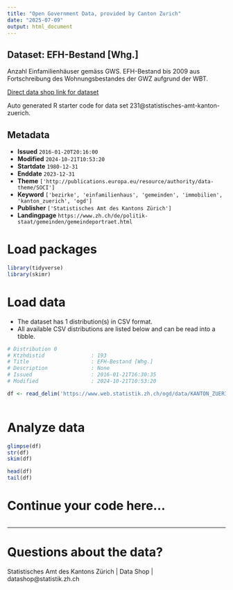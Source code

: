 ```yaml
---
title: "Open Government Data, provided by Canton Zurich"
date: "2025-07-09"
output: html_document
---
```


## Dataset: EFH-Bestand [Whg.]

Anzahl Einfamilienhäuser gemäss GWS. EFH-Bestand bis 2009 aus Fortschreibung des Wohnungsbestandes der GWZ aufgrund der WBT.

[Direct data shop link for dataset](https://www.zh.ch/de/politik-staat/statistik-daten/datenkatalog.html#/datasets/231@statistisches-amt-kanton-zuerich)

Auto generated R starter code for data set 231@statistisches-amt-kanton-zuerich.

## Metadata

- **Issued** `2016-01-20T20:16:00`
- **Modified** `2024-10-21T10:53:20`
- **Startdate** `1980-12-31`
- **Enddate** `2023-12-31`
- **Theme** `['http://publications.europa.eu/resource/authority/data-theme/SOCI']`
- **Keyword** `['bezirke', 'einfamilienhaus', 'gemeinden', 'immobilien', 'kanton_zuerich', 'ogd']`
- **Publisher** `['Statistisches Amt des Kantons Zürich']`
- **Landingpage** `https://www.zh.ch/de/politik-staat/gemeinden/gemeindeportraet.html`


# Load packages

```r

library(tidyverse)
library(skimr)

```

# Load data

-   The dataset has 1 distribution(s) in CSV format.
-   All available CSV distributions are listed below and can be read into a tibble.

```r

# Distribution 0
# Ktzhdistid               : 193
# Title                    : EFH-Bestand [Whg.]
# Description              : None
# Issued                   : 2016-01-21T16:30:35
# Modified                 : 2024-10-21T10:53:20

df <- read_delim('https://www.web.statistik.zh.ch/ogd/data/KANTON_ZUERICH_379.csv')



```

# Analyze data

```r

glimpse(df)
str(df)
skim(df)

head(df)
tail(df)

```

# Continue your code here...

```r

```

------------------------------------------------------------------------

# Questions about the data?

Statistisches Amt des Kantons Zürich | Data Shop | datashop@statistik.zh.ch
